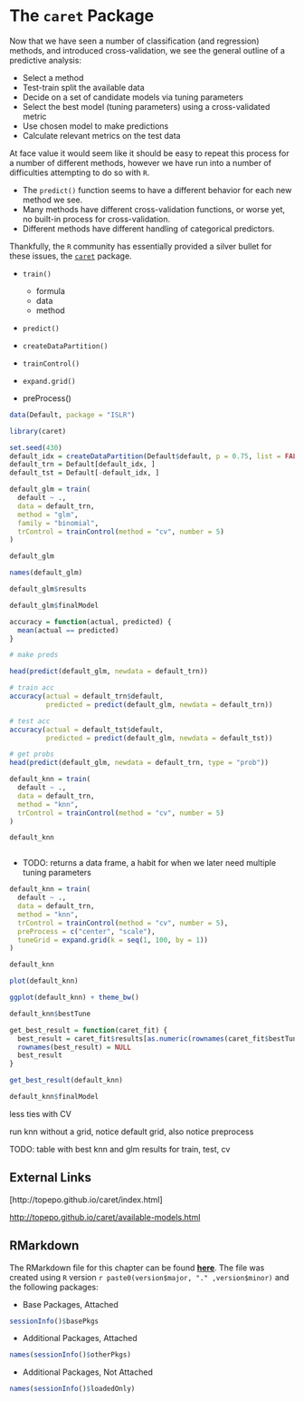 # The `caret` Package

Now that we have seen a number of classification (and regression) methods, and introduced cross-validation, we see the general outline of a predictive analysis:

- Select a method
- Test-train split the available data
- Decide on a set of candidate models via tuning parameters
- Select the best model (tuning parameters) using a cross-validated metric
- Use chosen model to make predictions
- Calculate relevant metrics on the test data

At face value it would seem like it should be easy to repeat this process for a number of different methods, however we have run into a number of difficulties attempting to do so with `R`.

- The `predict()` function seems to have a different behavior for each new method we see.
- Many methods have different cross-validation functions, or worse yet, no built-in process for cross-validation.
- Different methods have different handling of categorical predictors.

Thankfully, the `R` community has essentially provided a silver bullet for these issues, the [`caret`](http://topepo.github.io/caret/) package.

- `train()`
    - formula
    - data
    - method
    
- `predict()`



- `createDataPartition()`
- `trainControl()`


- `expand.grid()`

- preProcess()


```r
data(Default, package = "ISLR")
```

```r
library(caret)
```

```r
set.seed(430)
default_idx = createDataPartition(Default$default, p = 0.75, list = FALSE)
default_trn = Default[default_idx, ]
default_tst = Default[-default_idx, ]
```

```r
default_glm = train(
  default ~ .,
  data = default_trn,
  method = "glm",
  family = "binomial",
  trControl = trainControl(method = "cv", number = 5)
)
```

```r
default_glm
```


```r
names(default_glm)
```



```r
default_glm$results
```


```r
default_glm$finalModel
```

```r
accuracy = function(actual, predicted) {
  mean(actual == predicted)
}
```

```r
# make preds

head(predict(default_glm, newdata = default_trn))
```



```r
# train acc
accuracy(actual = default_trn$default,
         predicted = predict(default_glm, newdata = default_trn))
```

```r
# test acc
accuracy(actual = default_tst$default,
         predicted = predict(default_glm, newdata = default_tst))
```



```r
# get probs
head(predict(default_glm, newdata = default_trn, type = "prob"))
```















```r
default_knn = train(
  default ~ .,
  data = default_trn,
  method = "knn",
  trControl = trainControl(method = "cv", number = 5)
)
```





```r
default_knn
```





```r

```





- TODO: returns a data frame, a habit for when we later need multiple tuning parameters

```r
default_knn = train(
  default ~ .,
  data = default_trn,
  method = "knn",
  trControl = trainControl(method = "cv", number = 5),
  preProcess = c("center", "scale"),
  tuneGrid = expand.grid(k = seq(1, 100, by = 1))
)
```


```r
default_knn
```



```r
plot(default_knn)
```



```r
ggplot(default_knn) + theme_bw()
```






```r
default_knn$bestTune
```


```r
get_best_result = function(caret_fit) {
  best_result = caret_fit$results[as.numeric(rownames(caret_fit$bestTune)), ]
  rownames(best_result) = NULL
  best_result
}
```

```r
get_best_result(default_knn)
```



```r
default_knn$finalModel
```







less ties with CV

run knn without a grid, notice default grid, also notice preprocess


TODO: table with best knn and glm results for train, test, cv



## External Links


[http://topepo.github.io/caret/index.html]

[http://topepo.github.io/caret/available-models.html]()


## RMarkdown

The RMarkdown file for this chapter can be found [**here**](13-caret.Rmd.Rmd). The file was created using `R` version `r paste0(version$major, "." ,version$minor)` and the following packages:

- Base Packages, Attached

```r
sessionInfo()$basePkgs
```

- Additional Packages, Attached

```r
names(sessionInfo()$otherPkgs)
```

- Additional Packages, Not Attached

```r
names(sessionInfo()$loadedOnly)
```




